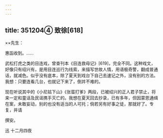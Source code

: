 ```yaml
---
---
---
```

title: 351204④ 致徐[618]
---




××先生：

惠函收到。……

武松打虎之类的目连戏，曾查刊本《目连救母记》[619]，完全不同。这种戏文，好像只有绍兴有，是用目连巡行为线索，来描写世故人情，用语极奇警，翻成普通话，就减色。似乎没有底本，除了夏天到戏台下自己去速记之外，没有别的方法。我想：只要连看几台，也就记下来了，倒并不难的。

现在听说其中的《小尼姑下山》《张蛮打爹》两段，已被绍兴的正人君子禁止，将来一定和童话及民谣携手灭亡的。我想在夏天回去抄录，已有多年，但因蒙恩通缉在案，未敢妄动，别的也没有适当的人可托；倘若另有好事之徒，那就好了。专复，并请

撰安。

迅 十二月四夜